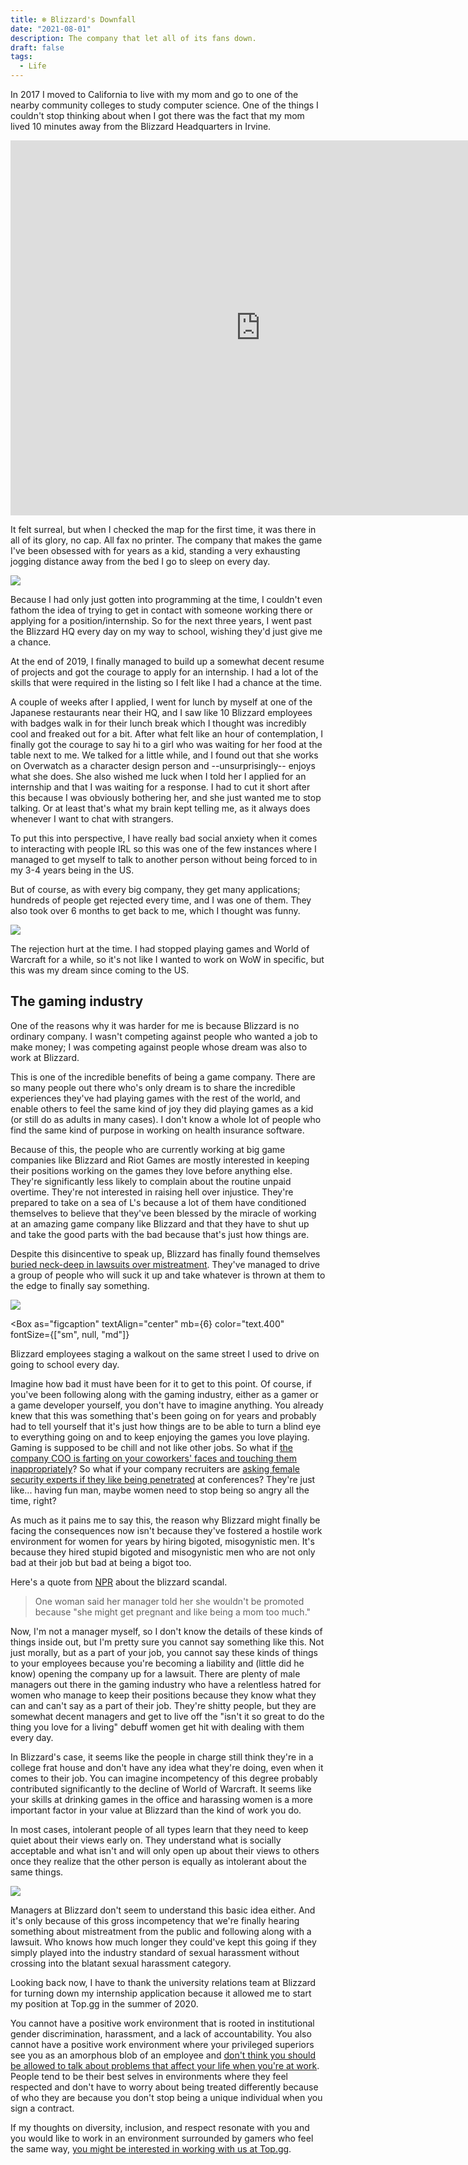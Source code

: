 ```yaml
---
title: ❄️ Blizzard's Downfall
date: "2021-08-01"
description: The company that let all of its fans down.
draft: false
tags:
  - Life
---
```


In 2017 I moved to California to live with my mom and go to one of the nearby community colleges to study computer science. One of the things I couldn't stop thinking about when I got there was the fact that my mom lived 10 minutes away from the Blizzard Headquarters in Irvine.

<iframe
  src="https://www.google.com/maps/embed?pb=!1m18!1m12!1m3!1d106287.6497335395!2d-117.82212765814606!3d33.644487858766404!2m3!1f0!2f0!3f0!3m2!1i1024!2i768!4f13.1!3m3!1m2!1s0x80dcde82907fe8bb%3A0xcb7104743d635730!2sBlizzard%20Entertainment!5e0!3m2!1sen!2sus!4v1627808390530!5m2!1sen!2sus"
  width="800"
  height="600"
  style="border:0;"
  allowfullscreen=""
  loading="lazy"
></iframe>

It felt surreal, but when I checked the map for the first time, it was there in all of its glory, no cap. All fax no printer. The company that makes the game I've been obsessed with for years as a kid, standing a very exhausting jogging distance away from the bed I go to sleep on every day.

![](./blizzard_route.png)

Because I had only just gotten into programming at the time, I couldn't even fathom the idea of trying to get in contact with someone working there or applying for a position/internship. So for the next three years, I went past the Blizzard HQ every day on my way to school, wishing they'd just give me a chance.

At the end of 2019, I finally managed to build up a somewhat decent resume of projects and got the courage to apply for an internship. I had a lot of the skills that were required in the listing so I felt like I had a chance at the time.

A couple of weeks after I applied, I went for lunch by myself at one of the Japanese restaurants near their HQ, and I saw like 10 Blizzard employees with badges walk in for their lunch break which I thought was <T>incredibly</T> cool and freaked out for a bit. After what felt like an hour of contemplation, I finally got the courage to say hi to a girl who was waiting for her food at the table next to me. We talked for a little while, and I found out that she works on Overwatch as a character design person and --unsurprisingly-- enjoys what she does. She also wished me luck when I told her I applied for an internship and that I was waiting for a response. I had to cut it short after this because I was obviously bothering her, and she just wanted me to stop talking. Or at least that's what my brain kept telling me, as it always does whenever I want to chat with strangers.

To put this into perspective, I have <T>really</T> bad social anxiety when it comes to interacting with people IRL so this was one of the few instances where I managed to get myself to talk to another person without being forced to in my 3-4 years being in the US.

But of course, as with every big company, they get many applications; hundreds of people get rejected every time, and I was one of them. They also took over <T>6 months</T> to get back to me, which I thought was funny.

![](./rejection_letter.png)

The rejection hurt at the time. I had stopped playing games and World of Warcraft for a while, so it's not like I wanted to work on WoW in specific, but this was my dream since coming to the US.

## The gaming industry

One of the reasons why it was harder for me is because Blizzard is no ordinary company. I wasn't competing against people who wanted a job to make money; I was competing against people whose dream was also to work at Blizzard.

This is one of the incredible benefits of being a game company. There are so many people out there who's only dream is to share the incredible experiences they've had playing games with the rest of the world, and enable others to feel the same kind of joy they did playing games as a kid (or still do as adults in many cases). I don't know a whole lot of people who find the same kind of purpose in working on health insurance software.

Because of this, the people who are currently working at big game companies like Blizzard and Riot Games are mostly interested in keeping their positions working on the games they love before anything else. They're significantly less likely to complain about the routine unpaid overtime. They're not interested in raising hell over injustice. They're prepared to take on a sea of L's because a lot of them have conditioned themselves to believe that they've been blessed by the miracle of working at an amazing game company like Blizzard and that they have to shut up and take the good parts with the bad because that's just how things are.

Despite this disincentive to speak up, Blizzard has finally found themselves [buried neck-deep in lawsuits over mistreatment](https://time.com/6086010/activision-blizzard-california-lawsuit-sexual-harassment/). They've managed to drive a group of people who will suck it up and take whatever is thrown at them to the edge to finally say something.

![](./walkout.jpg)

<Box
  as="figcaption"
  textAlign="center"
  mb={6}
  color="text.400"
  fontSize={["sm", null, "md"]}
>
  Blizzard employees staging a walkout on the same street I used to drive on
  going to school every day.
</Box>

Imagine how bad it must have been for it to get to this point. Of course, if you've been following along with the gaming industry, either as a gamer or a game developer yourself, you don't have to imagine anything. You already knew that this was something that's been going on for years and probably had to tell yourself that <T>it's just how things are</T> to be able to turn a blind eye to everything going on and to keep enjoying the games you love playing. Gaming is supposed to be chill and not like other jobs. So what if [the company COO is farting on your coworkers' faces and touching them inappropriately](https://kotaku.com/top-riot-executive-suspended-without-pay-following-inve-1831084598)? So what if your company recruiters are [asking female security experts if they like being penetrated](https://twitter.com/jmgosney/status/839727489635209216?s=20) at conferences? They're just like... having fun man, maybe women need to stop being so angry all the time, right?

As much as it pains me to say this, the reason why Blizzard might finally be facing the consequences now isn't because they've fostered a hostile work environment for women for years by hiring bigoted, misogynistic men. It's because they hired <T>stupid</T> bigoted and misogynistic men who are not only bad at their job but bad at being a bigot too.

Here's a quote from [NPR](https://www.npr.org/2021/07/22/1019293032/activision-blizzard-lawsuit-unequal-pay-sexual-harassment-video-games) about the blizzard scandal.

> One woman said her manager told her she wouldn't be promoted because "she might get pregnant and like being a mom too much."

Now, I'm not a manager myself, so I don't know the details of these kinds of things inside out, but I'm pretty sure you cannot say something like this. Not just morally, but as a part of your job, you cannot say these kinds of things to your employees because you're becoming a liability and (little did he know) opening the company up for a lawsuit. There are plenty of male managers out there in the gaming industry who have a relentless hatred for women who manage to keep their positions because they know what they can and can't say as a part of their job. They're shitty people, but they are somewhat decent managers and get to live off the "isn't it so great to do the thing you love for a living" debuff women get hit with dealing with them every day.

In Blizzard's case, it seems like the people in charge still think they're in a college frat house and don't have any idea what they're doing, even when it comes to their job. You can imagine incompetency of this degree probably contributed significantly to the decline of World of Warcraft. It seems like your skills at drinking games in the office and harassing women is a more important factor in your value at Blizzard than the kind of work you do.

In most cases, intolerant people of all types learn that they need to keep quiet about their views early on. They understand what is socially acceptable and what isn't and will only open up about their views to others once they realize that the other person is equally as intolerant about the same things.

![](./skyrim.jpg)

Managers at Blizzard don't seem to understand this basic idea either. And it's only because of this gross incompetency that we're finally hearing something about mistreatment from the public and following along with a lawsuit. Who knows how much longer they could've kept this going if they simply played into the industry standard of sexual harassment without crossing into the <T>blatant</T> sexual harassment category.

Looking back now, I have to thank the university relations team at Blizzard for turning down my internship application because it allowed me to start my position at Top.gg in the summer of 2020.

You cannot have a positive work environment that is rooted in institutional gender discrimination, harassment, and a lack of accountability. You also cannot have a positive work environment where your privileged superiors see you as an amorphous blob of an employee and [don't think you should be allowed to talk about problems that affect your life when you're at work](https://world.hey.com/jason/changes-at-basecamp-7f32afc5). People tend to be their best selves in environments where they feel respected and don't have to worry about being treated differently because of who they are because you <T>don't</T> stop being a unique individual when you sign a contract.

If my thoughts on diversity, inclusion, and respect resonate with you and you would like to work in an environment surrounded by gamers who feel the same way, [you might be interested in working with us at Top.gg](https://jobs.lever.co/Medal?department=Top.gg).
